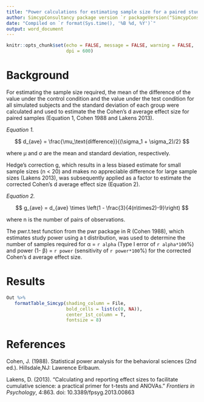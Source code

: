 ```yaml
---
title: "Power calculations for estimating sample size for a paired study design"
author: SimcypConsultancy package version `r packageVersion("SimcypConsultancy")`; `r sessionInfo()[[1]]$version.string`
date: "Compiled on `r format(Sys.time(), '%B %d, %Y')`"
output: word_document
---
```

```r

knitr::opts_chunk$set(echo = FALSE, message = FALSE, warning = FALSE, 
                      dpi = 600)

```


# Background

For estimating the sample size required, the mean of the difference of the value under the control condition and the value under the test condition for all simulated subjects and the standard deviation of each group were calculated and used to estimate the the Cohen's d average effect size for paired samples (Equation 1, Cohen 1988 and Lakens 2013). 

*Equation 1.* 

 $$ d_{ave} = \frac{\mu_\text{difference}}{(\sigma_1 + \sigma_2)/2} $$

where &mu; and &sigma; are the mean and standard deviation, respectively. 

Hedge's correction g, which results in a less biased estimate for small sample sizes (n < 20) and makes no appreciable difference for large sample sizes (Lakens 2013), was subsequently applied as a factor to estimate the corrected Cohen's d average effect size (Equation 2). 

*Equation 2.* 

$$ g_{ave} = d_{ave} \times \left(1 - \frac{3}{4(n\times2)-9}\right) $$

where n is the number of pairs of observations. 

The pwr.t.test function from the pwr package in R (Cohen 1988), which estimates study power using a t distribution, was used to determine the number of samples required for &alpha; = `r alpha` (Type I error of `r alpha*100`\%) and power (1- &beta;) = `r power` (sensitivity of `r power*100`\%) for the corrected Cohen's d average effect size. 


# Results

```r

Out %>% 
   formatTable_Simcyp(shading_column = File, 
                      bold_cells = list(c(0, NA)), 
                      center_1st_column = T, 
                      fontsize = 8)


```



# References 

Cohen, J. (1988). Statistical power analysis for the behavioral sciences (2nd ed.). Hillsdale,NJ: Lawrence Erlbaum.

Lakens, D. (2013). "Calculating and reporting effect sizes to facilitate cumulative science: a practical primer for t-tests and ANOVAs." *Frontiers in Psychology*, 4:863. doi: 10.3389/fpsyg.2013.00863 

